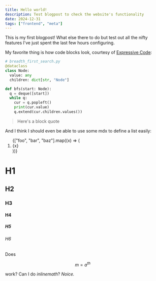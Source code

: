 ```yaml
---
title: Hello world!
description: Test blogpost to check the website's functionality
date: 2024-12-31
tags: ["frontend", "meta"]
---
```



This is my first blogpost! What else there to do but test out all the nifty features
I've just spent the last few hours configuring.

My favorite thing is how code blocks look, courtesy of [Expressive Code](https://expressive-code.com/):

```python collapse={4-5}
# breadth_first_search.py
@dataclass
class Node:
  value: any
  children: dict[str, "Node"]

def bfs(start: Node):
  q = deque([start])
  while q:
    cur = q.popleft()
    print(cur.value)
    q.extend(cur.children.values())
```

> Here's a block quote

And I think I should even be able to use some mdx to define a list easily:

<ol class="list-decimal">
  {["foo", "bar", "baz"].map((x) => (
    <li>{x}</li>
  ))}
</ol>

# H1

## H2

### H3

#### H4

##### H5

###### H6

Does 

$$
m=a^{th}
$$

work? Can I do $inline math$? *Noice.*